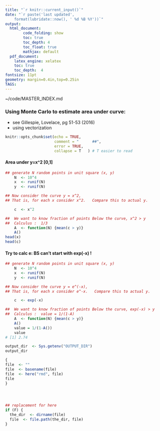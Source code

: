 ```yaml
---
title: "`r knitr::current_input()`"
date: "`r paste('last updated', 
    format(lubridate::now(), ' %d %B %Y'))`"
output:   
  html_document:  
        code_folding: show
        toc: true 
        toc_depth: 4
        toc_float: true
        mathjax: default
  pdf_document:   
    latex_engine: xelatex  
    toc: true
    toc_depth:  4   
fontsize: 11pt   
geometry: margin=0.4in,top=0.25in   
TAGS:  
---
```

~/code/MASTER_INDEX.md

### Using Monte Carlo to estimate area under curve:
  *  see Gillespie, Lovelace, pg 51-53 (2016)
  *  using vectorization

```r
knitr::opts_chunk$set(echo = TRUE,
                      comment = "      ##",
                      error = TRUE,
                      collapse = T   ) # T easier to read
```


#### Area under y=x^2  [0,1]
```r
## generate N random points in unit square (x, y)
    N  <- 10^4 
    x  <- runif(N)
    y  <- runif(N)

## Now consider the curve y = x^2, 
## That is, for each x consider x^2.   Compare this to actual y.

    c  <- x^2

##  We want to know fraction of points Below the curve, x^2 > y
##  Calculus :  1/3
    A  <- function(N) {mean(c > y)}
    A()
head(x)
head(c)
```

#### Try to calc e:   BS can't start with exp(-x) !
```r
## generate N random points in unit square (x, y)
    N  <- 10^4 
    x  <- runif(N)
    y  <- runif(N)

## Now consider the curve y = e^(-x), 
## That is, for each x consider e^-x.   Compare this to actual y.

    c  <- exp(-x) 

##  We want to know fraction of points Below the curve, exp(-x) > y
##  Calculus :  value = 1/(1-A) 
    A  <- function(N) {mean(c > y)}
    A()
    value = 1/(1-A())
    value
# [1] 2.74

```



```r
output_dir  <- Sys.getenv("OUTPUT_DIR")
output_dir

{
file  <- "" 
file  <- basename(file)
file  <- here("rmd", file)
file
}




## replacement for here
if (F) {
  the_dir  <- dirname(file)
  file  <- file.path(the_dir, file)
}


```
